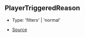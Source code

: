 ## PlayerTriggeredReason

- Type: 'filters' \| 'normal'

- [Source](https://github.com/Androz2091/discord-player/blob/72b264e/packages/discord-player/src/manager/GuildQueue.ts#L65)